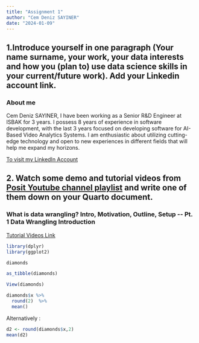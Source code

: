```yaml
---
title: "Assignment 1"
author: "Cem Deniz SAYINER"
date: "2024-01-09"
---
```


## 1.Introduce yourself in one paragraph (Your name surname, your work, your data interests and how you (plan to) use data science skills in your current/future work). Add your Linkedin account link.

### About me

Cem Deniz SAYINER, I have been working as a Senior R&D Engineer at ISBAK for 3 years. I possess 8 years of experience in software development, with the last 3 years focused on developing software for AI-Based Video Analytics Systems. I am enthusiastic about utilizing cutting-edge technology and open to new experiences in different fields that will help me expand my horizons.

[To visit my LinkedIn Account](https://www.linkedin.com/in/cem-deniz-s-7511911a8)

## 2. Watch some demo and tutorial videos from [Posit Youtube channel playlist](https://youtube.com/playlist?list=PL9HYL-VRX0oTOK4cpbCbRk15K2roEgzVW&si=o2Vh9XiQT_pnMo_B) and write one of them down on your Quarto document.

### **What is data wrangling? Intro, Motivation, Outline, Setup \-- Pt. 1 Data Wrangling Introduction**

[Tutorial Videos Link](https://www.youtube.com/watch?v=jOd65mR1zfw&list=PL9HYL-VRX0oTOK4cpbCbRk15K2roEgzVW&index=208)

```r
library(dplyr)
library(ggplot2)

diamonds
```

```r

as_tibble(diamonds)


```

```r
View(diamonds)
```

```r
diamonds$x %>%
  round(2)  %>%
  mean()
```

Alternatively :

```r
d2 <- round(diamonds$x,2)
mean(d2)
```
